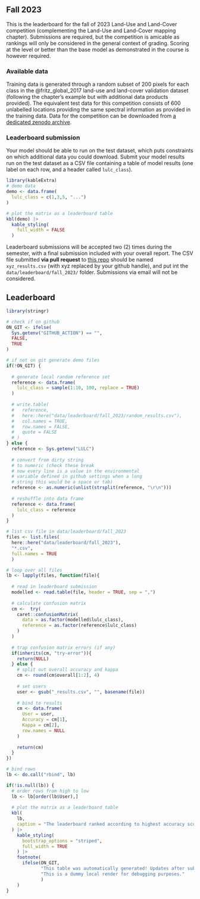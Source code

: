 ## Fall 2023 {#sec-leaderboard}

This is the leaderboard for the fall of 2023 Land-Use and Land-Cover competition (complementing the Land-Use and Land-Cover mapping chapter). Submissions are required, but the competition is amicable as rankings will only be considered in the general context of grading. Scoring at the level or better than the base model as demonstrated in the course is however required.

### Available data

Training data is generated through a random subset of 200 pixels for each class in the @fritz_global_2017 land-use and land-cover validation dataset (following the chapter's example but with additional data products provided). The equivalent test data for this competition consists of 600 unlabelled locations providing the same spectral information as provided in the training data. Data for the competition can be downloaded from [a dedicated zenodo archive](https://zenodo.org/record/8298491).

### Leaderboard submission

Your model should be able to run on the test dataset, which puts constraints on which additional data you could download. Submit your model results run on the test dataset as a CSV file containing a table of model results (one label on each row, and a header called `lulc_class`).

```r
library(kableExtra)
# demo data
demo <- data.frame(
  lulc_class = c(1,3,5, "...")
)

# plot the matrix as a leaderboard table
kbl(demo) |>
  kable_styling(
    full_width = FALSE
  )
```

Leaderboard submissions will be accepted two (2) times during the semester, with a final submission included with your overall report. The CSV file submitted **via pull request** to [this repo](https://github.com/geco-bern/agds2_course) should be named `xyz_results.csv` (with xyz replaced by your github handle), and put int the `data/leaderboard/fall_2023/` folder. Submissions via email will not be considered.

## Leaderboard

```r
library(stringr)

# check if on github
ON_GIT <- ifelse(
  Sys.getenv("GITHUB_ACTION") == "",
  FALSE,
  TRUE
)

# if not on git generate demo files
if(!ON_GIT) {
 
  # generate local random reference set
  reference <- data.frame(
    lulc_class = sample(1:10, 100, replace = TRUE)
  )
    
  # write.table(
  #   reference,
  #   here::here("data/leaderboard/fall_2023/random_results.csv"),
  #   col.names = TRUE,
  #   row.names = FALSE, 
  #   quote = FALSE
  # )
} else {
  reference <- Sys.getenv("LULC")
  
  # convert from dirty string
  # to numeric (check these break
  # now every line is a value in the environmental
  # variable defined in github settings when a long
  # string this would be a space or tab)
  reference <- as.numeric(unlist(strsplit(reference, "\r\n")))
  
  # reshuffle into data frame
  reference <- data.frame(
    lulc_class = reference
  )
}

# list csv file in data/leaderboard/fall_2023
files <- list.files(
  here::here("data/leaderboard/fall_2023"),
  "*.csv",
  full.names = TRUE
  )

# loop over all files
lb <- lapply(files, function(file){
  
  # read in leaderboard submission
  modelled <- read.table(file, header = TRUE, sep = ",")
  
  # calculate confusion matrix
  cm <-  try(
    caret::confusionMatrix(
      data = as.factor(modelled$lulc_class),
      reference = as.factor(reference$lulc_class)
    )
  )
  
  # trap confusion matrix errors (if any)
  if(inherits(cm, "try-error")){
    return(NULL)
  } else {
    # split out overall accuracy and kappa
    cm <- round(cm$overall[1:2], 4)
    
    # set users
    user <- gsub("_results.csv", "", basename(file))
    
    # bind to results
    cm <- data.frame(
      User = user,
      Accuracy = cm[1],
      Kappa = cm[2],
      row.names = NULL
    )
    
    return(cm)
  }
})

# bind rows
lb <- do.call("rbind", lb)
```

```r
if(!is.null(lb)) {
  # order rows from high to low
  lb <- lb[order(lb$User),]
  
  # plot the matrix as a leaderboard table
  kbl(
    lb,
    caption = "The leaderboard ranked according to highest accuracy score. A random dataset is included as a reference, as well as the default model as demonstrated in the Handful of Pixels LULC chapter."
  ) |>
    kable_styling(
      bootstrap_options = "striped",
      full_width = TRUE
    ) |>
    footnote(
      ifelse(ON_GIT,
             "This table was automatically generated! Updates after submission can take over 10 minutes.",
             "This is a dummy local render for debugging purposes."
             )
    )
}
```

